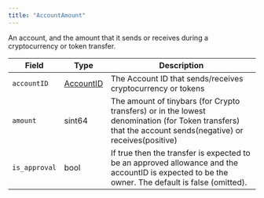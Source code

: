---
title: "AccountAmount"
---


An account, and the amount that it sends or receives during a cryptocurrency or token transfer.

| Field         | Type                                                                                       | Description                                                                                                                                              |
| ------------- | ------------------------------------------------------------------------------------------ | -------------------------------------------------------------------------------------------------------------------------------------------------------- |
| `accountID`   | [AccountID](/hedera/sdks-and-apis/hedera-api/basic-types/accountid) | The Account ID that sends/receives cryptocurrency or tokens                                                                                              |
| `amount`      | sint64                                                                                     | The amount of tinybars (for Crypto transfers) or in the lowest denomination (for Token transfers) that the account sends(negative) or receives(positive) |
| `is_approval` | bool                                                                                       | If true then the transfer is expected to be an approved allowance and the accountID is expected to be the owner. The default is false (omitted).         |

####
